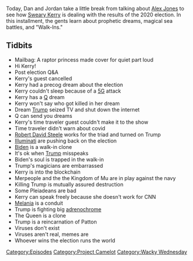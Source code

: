 {{DEFAULTSORT:
    #_EPISODE_0507:Jordan Doesn't Know About Walk-Ins
}}{{Episode
    | title           = Jordan Doesn't Know About Walk-Ins
    | caption         = Listen to this episode on [https://knowledgefight.libsyn.com/507-jordan-doesnt-know-about-walk-ins Libsyn] [https://open.spotify.com/episode/5CTLDv0jH3TvoRNHwzsTQG Spotify], Read the [[Transcript/507: Jordan Doesn't Know About Walk-Ins|Unofficial Transcript]]
    | episodeNumber   = 507
    | length          = 01:12:03
    | airDate         = November 30, 2020
    | episodeType     = [[:Category:Project Camelot|Project Camelot]], [[:Category:Wacky Wednesday|Wacky Wednesday]]
    | appearance      = [[Kerry Cassidy]], [[Robert David Steele]], [[Joe Biden]], [[Melania Trump]], [[George Patton]]
    | previousEpisode = [[506: November 22-24, 2020]]
    | nextEpisode     = [[508: December 1-2, 2020]]
}}

{{Stub}}

Today, Dan and Jordan take a little break from talking about [[Alex Jones]] to see how [[Kerry Cassidy|Sweary Kerry]] is dealing with the results of the 2020 election. In this installment, the gents learn about prophetic dreams, magical sea battles, and "Walk-Ins."

==Tidbits==

*Mailbag: A raptor princess made cover for quiet part loud
*Hi Kerry!
*Post election Q&A
*Kerry's guest cancelled
*Kerry had a precog dream about the election
*Kerry couldn't sleep because of a [[5G]] attack
*Kerry has a [[QAnon|Q]] dream
*Kerry won't say who got killed in her dream
*Dream [[Donald Trump|Trump]] seized TV and shut down the internet
*Q can send you dreams
*Kerry's time traveler guest couldn't make it to the show
*Time traveler didn't warn about covid
*[[Robert David Steele]] works for the triad and turned on Trump
*[[Illuminati]] are pushing back on the election
*[[Joe Biden|Biden]] is a walk-in clone
*It's ok when [[Donald Trump|Trump]] misspeaks
*Biden's soul is trapped in the walk-in
*Trump's magicians are embarrassed
*Kerry is into the blockchain
*Merpeople and the the Kingdom of Mu are in play against the navy
*Killing Trump is mutually assured destruction
*Some Pleiadeans are bad
*Kerry can speak freely because she doesn't work for CNN
*[[Melania Trump|Melania]] is a conduit
*Trump is fighting big [[adrenochrome]]
*The Queen is a clone
*Trump is a reincarnation of Patton
*Viruses don't exist
*Viruses aren't real, memes are
*Whoever wins the election runs the world

[[Category:Episodes]]
[[Category:Project Camelot]]
[[Category:Wacky Wednesday]]
